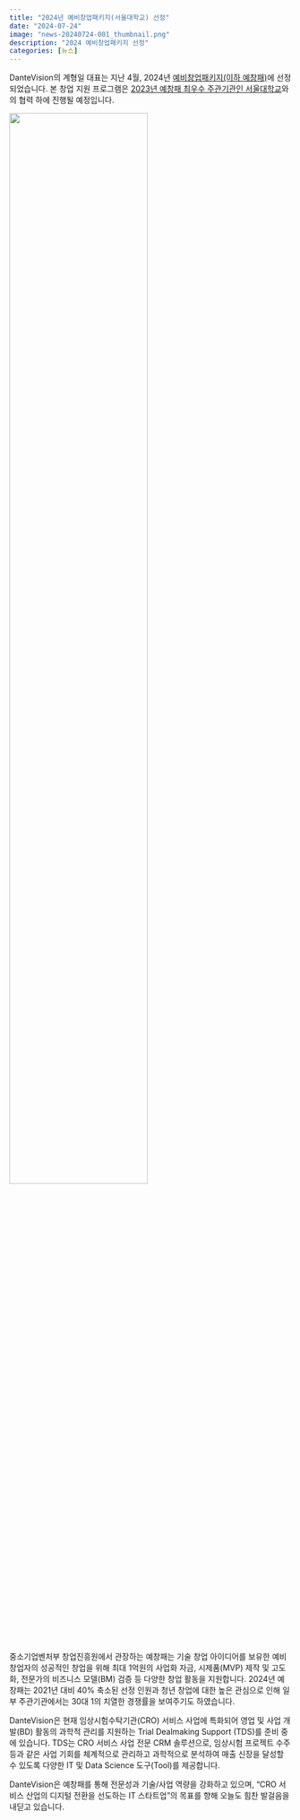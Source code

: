 ```yaml
---
title: "2024년 예비창업패키지(서울대학교) 선정"
date: "2024-07-24"
image: "news-20240724-001_thumbnail.png"
description: "2024 예비창업패키지 선정"
categories: [뉴스]
---
```


:::{.news-body}

DanteVision의 계형일 대표는 지난 4월, 2024년 [예비창업패키지(이하 예창패)](https://me2.do/GZsy2oK8){target="_blank"}에 선정되었습니다. 본 창업 지원 프로그램은 [2023년 예창패 최우수 주관기관인 서울대학교](https://magazine.hankyung.com/job-joy/article/202406247560d){target="_blank"}와의 협력 하에 진행될 예정입니다.

::::{.container-fluid .text-center .mt-5 .mb-5 .d-none .d-lg-block}
![](news-20240724-001_image.jpg){.img-fluid  width="70%"}
::::

중소기업벤처부 창업진흥원에서 관장하는 예창패는 기술 창업 아이디어를 보유한 예비창업자의 성공적인 창업을 위해 최대 1억원의 사업화 자금, 시제품(MVP) 제작 및 고도화, 전문가의 비즈니스 모델(BM) 검증 등 다양한 창업 활동을 지원합니다. 2024년 예창패는 2021년 대비 40% 축소된 선정 인원과 청년 창업에 대한 높은 관심으로 인해 일부 주관기관에서는 30대 1의 치열한 경쟁률을 보여주기도 하였습니다.

DanteVision은 현재 임상시험수탁기관(CRO) 서비스 사업에 특화되어 영업 및 사업 개발(BD) 활동의 과학적 관리를 지원하는 Trial Dealmaking Support (TDS)를 준비 중에 있습니다. TDS는 CRO 서비스 사업 전문 CRM 솔루션으로, 임상시험 프로젝트 수주 등과 같은 사업 기회를 체계적으로 관리하고 과학적으로 분석하여 매출 신장을 달성할 수 있도록 다양한 IT 및 Data Science 도구(Tool)를 제공합니다.

DanteVision은 예창패를 통해 전문성과 기술/사업 역량을 강화하고 있으며, "CRO 서비스 산업의 디지털 전환을 선도하는 IT 스타트업"의 목표를 향해 오늘도 힘찬 발걸음을 내딛고 있습니다.

:::
